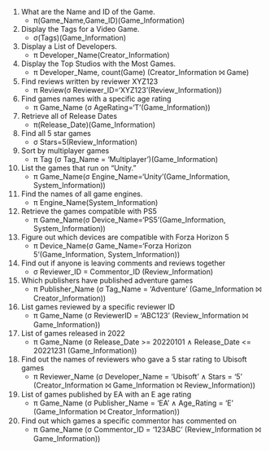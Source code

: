 1. What are the Name and ID of the Game.
    - π(Game_Name,Game_ID)(Game_Information)

2. Display the Tags for a Video Game.
    - σ(Tags)(Game_Information)

3. Display a List of Developers.
    - π Developer_Name(Creator_Information)

4. Display the Top Studios with the Most Games.
    - π Developer_Name, count(Game) (Creator_Information ⨝ Game)

5. Find reviews written by reviewer XYZ123
    - π Review(σ Reviewer_ID='XYZ123'(Review_Information))

6. Find games names with a specific age rating
    - π Game_Name (σ AgeRating='T'(Game_Information))

7. Retrieve all of Release Dates 
    - π(Release_Date)(Game_Information)

8. Find all 5 star games
    - σ Stars=5(Review_Information)

9. Sort by multiplayer games
    - π Tag (σ Tag_Name = 'Multiplayer')(Game_Information)

10. List the games that run on  "Unity."
    - π Game_Name(σ Engine_Name='Unity'(Game_Information, System_Information))

11. Find the names of all game engines.
    - π Engine_Name(System_Information)

12. Retrieve the games compatible with PS5
    - π Game_Name(σ Device_Name='PS5'(Game_Information, System_Information))

13. Figure out which devices are compatible with Forza Horizon 5
    - π Device_Name(σ Game_Name='Forza Horizon 5'(Game_Information, System_Information))

14. Find out if anyone is leaving comments and reviews together
    - σ Reviewer_ID = Commentor_ID (Review_Information)

15. Which publishers have published adventure games
    - π Publisher_Name (σ Tag_Name = 'Adventure' (Game_Information ⨝ Creator_Information))

16. List games reviewed by a specific reviewer ID
    - π Game_Name (σ ReviewerID = 'ABC123' (Review_Information ⨝ Game_Information))

17. List of games released in 2022
    - π Game_Name (σ Release_Date >= 20220101 ∧ Release_Date <= 20221231 (Game_Information))
 
18. Find out the names of reviewers who gave a 5 star rating to Ubisoft games
    - π Reviewer_Name (σ Developer_Name = 'Ubisoft' ∧ Stars = '5' (Creator_Information ⨝ Game_Information ⨝ Review_Information))

19. List of games published by EA with an E age rating
    - π Game_Name (σ Publisher_Name = 'EA' ∧ Age_Rating = 'E' (Game_Information ⨝ Creator_Information))

20. Find out which games a specific commentor has commented on
    - π Game_Name (σ Commentor_ID = '123ABC' (Review_Information ⨝ Game_Information))